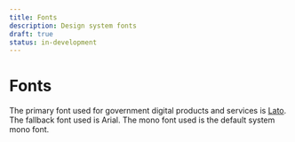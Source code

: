 ```yaml
---
title: Fonts
description: Design system fonts
draft: true
status: in-development
---
```


# Fonts

The primary font used for government digital products and services is [Lato](https://fonts.google.com/specimen/Lato). The fallback font used is Arial. The mono font used is the default system mono font.

<Fonts />
